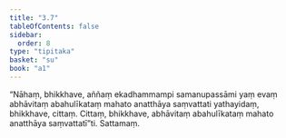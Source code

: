 ```yaml
---
title: "3.7"
tableOfContents: false
sidebar:
  order: 8
type: "tipitaka"
basket: "su"
book: "a1"
---
```



<DynamicBreadcrumb />

<Division number="27" book="a1">

<Paragraph number="57" book="a1">
“Nāhaṃ, bhikkhave, aññaṃ ekadhammampi samanupassāmi yaṃ evaṃ abhāvitaṃ abahulīkataṃ mahato anatthāya saṃvattati yathayidaṃ, bhikkhave, cittaṃ. Cittaṃ, bhikkhave, abhāvitaṃ abahulīkataṃ mahato anatthāya saṃvattatī”ti.

</Paragraph>
</Division>

<Paragraph number="58" type="center" book="a1">
Sattamaṃ.
</Paragraph>